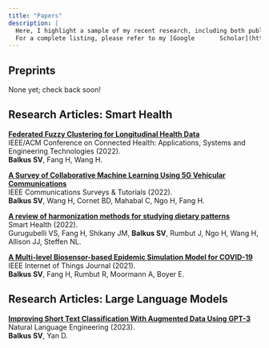 ---
title: "Papers"
description: |
  Here, I highlight a sample of my recent research, including both published works and ongoing projects.  
  For a complete listing, please refer to my [Google       Scholar](https://scholar.google.com/citations?user=wzuq_fcAAAAJ&hl=en&oi=ao).
---

## Preprints
None yet; check back soon!

## Research Articles: Smart Health

[**Federated Fuzzy Clustering for Longitudinal Health Data**](https://ieeexplore.ieee.org/abstract/document/9983621)  
IEEE/ACM Conference on Connected Health: Applications, Systems and Engineering Technologies (2022).  
**Balkus SV**, Fang H, Wang H.  

[**A Survey of Collaborative Machine Learning Using 5G Vehicular Communications**](https://ieeexplore-ieee-org/abstract/document/9706268)  
IEEE Communications Surveys & Tutorials (2022).  
**Balkus SV**, Wang H, Cornet BD, Mahabal C, Ngo H, Fang H.  

[**A review of harmonization methods for studying dietary patterns**](https://www-sciencedirect-com/science/article/pii/S2352648321000763)  
Smart Health (2022).  
Gurugubelli VS, Fang H, Shikany JM, **Balkus SV**, Rumbut J, Ngo H, Wang H, Allison JJ, Steffen NL.  

[**A Multi-level Biosensor-based Epidemic Simulation Model for COVID-19**](https://ieeexplore-ieee-org/abstract/document/9612608)  
IEEE Internet of Things Journal (2021).  
**Balkus SV**, Fang H, Rumbut R, Moormann A, Boyer E. 

## Research Articles: Large Language Models
[**Improving Short Text Classification With Augmented Data Using GPT-3**](https://www.cambridge.org/core/journals/natural-language-engineering/article/improving-short-text-classification-with-augmented-data-using-gpt3/4F23066E3F0156382190BD76DA9A7BA5)  
Natural Language Engineering (2023).  
**Balkus SV**, Yan D.  

